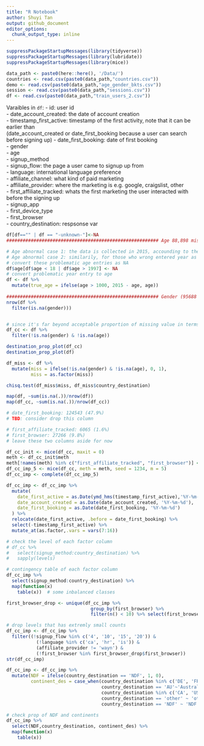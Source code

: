 ```yaml
---
title: "R Notebook"
author: Shuyi Tan
output: github_document
editor_options: 
  chunk_output_type: inline
---
```


```r
suppressPackageStartupMessages(library(tidyverse))
suppressPackageStartupMessages(library(lubridate))
suppressPackageStartupMessages(library(mice))
```

```r
data_path <- paste0(here::here(), '/Data/')
countries <- read.csv(paste0(data_path,"countries.csv"))
demo <- read.csv(paste0(data_path,"age_gender_bkts.csv"))   
session <- read.csv(paste0(data_path,"sessions.csv"))
df <- read.csv(paste0(data_path,"train_users_2.csv"))
```

Varaibles in `df`: 
- id: user id  
- date_account_created: the date of account creation  
- timestamp_first_active: timestamp of the first activity, note that it can be earlier than  
(date_account_created or date_first_booking because a user can search before signing up)
- date_first_booking: date of first booking  
- gender  
- age  
- signup_method  
- signup_flow: the page a user came to signup up from  
- language: international language preference  
- affiliate_channel: what kind of paid marketing  
- affiliate_provider: where the marketing is e.g. google, craigslist, other  
- first_affiliate_tracked: whats the first marketing the user interacted with before the signing up  
- signup_app  
- first_device_type  
- first_browser  
- country_destination: respsonse var  

```r
df[df=="" | df == "-unknown-"]<-NA
######################################################## Age 88,898 missing vale (41.6%)

# Age abnormal case 1: the data is collected in 2015, accounding to the Airbnb term of use, the minimum age required for account creation is 18, so I assume ages < 18 are faulty inputs
# Age abnormal case 2: similarily, for those who wrong entered year as age, if it's greater than 2015-18 = 1997, it;s faulty (750 rows)
# convert these problematic age entries as NA
df$age[df$age < 18 | df$age > 1997] <- NA
# convert problematic year entry to age
df <- df %>% 
  mutate(true_age = ifelse(age > 1000, 2015 - age, age))
  
######################################################## Gender (95688 missing value) - (44.8%)
nrow(df %>% 
  filter(is.na(gender))) 


# since it's far beyond acceptable proportion of missing value in terms of age and gender, I think a complete case analysis is perhaps more reasonable than imputed data analysis (will verify)
df_cc <- df %>% 
  filter(!is.na(gender) & !is.na(age))
```


```r
destination_prop_plot(df_cc)
destination_prop_plot(df)

df_miss <- df %>% 
  mutate(miss = ifelse(!is.na(gender) & !is.na(age), 0, 1),
         miss = as.factor(miss)) 

chisq.test(df_miss$miss, df_miss$country_destination)
```


```r
map(df, ~sum(is.na(.))/nrow(df))
map(df_cc, ~sum(is.na(.))/nrow(df_cc))

# date_first_booking: 124543 (47.9%) 
# TBD: consider drop this column 

# first_affiliate_tracked: 6065 (1.6%)
# first_browser: 27266 (9.8%)
# leave these two columns aside for now
```

```r
df_cc_init <- mice(df_cc, maxit = 0)
meth <- df_cc_init$meth
meth[!names(meth) %in% c("first_affiliate_tracked", "first_browser")] <- ""
df_cc_imp_5 <- mice(df_cc, meth = meth, seed = 1234, m = 5)
df_cc_imp <- complete(df_cc_imp_5)
```


```r
df_cc_imp <- df_cc_imp %>%
  mutate(
    date_first_active = as.Date(ymd_hms(timestamp_first_active),'%Y-%m-%d'),
    date_account_created = as.Date(date_account_created, '%Y-%m-%d'),
    date_first_booking = as.Date(date_first_booking, '%Y-%m-%d')
  ) %>% 
  relocate(date_first_active, .before = date_first_booking) %>%
  select(-timestamp_first_active) %>%
  mutate_at(as.factor,.vars = vars(7:16)) 
```

```r
# check the level of each factor column
# df_cc %>% 
#   select(signup_method:country_destination) %>%
#   sapply(levels)

# contingency table of each factor column
df_cc_imp %>%
  select(signup_method:country_destination) %>%
  map(function(x)
    table(x))  # some inbalanced classes

first_browser_drop <- unique(df_cc_imp %>%
                               group_by(first_browser) %>%
                               filter(n() < 10) %>% select(first_browser))

# drop levels that has extremly small counts 
df_cc_imp <- df_cc_imp %>%
  filter((!signup_flow %in% c('4', '10', '15', '20')) &
           (!language %in% c('ca', 'hr', 'is')) &
           (affiliate_provider != 'wayn') &
           (!first_browser %in% first_browser_drop$first_browser))
str(df_cc_imp)  
```


```r
df_cc_imp <- df_cc_imp %>% 
  mutate(NDF = ifelse(country_destination == 'NDF', 1, 0),
         continent_des = case_when(country_destination %in% c('DE', 'FR', 'GB', 'IT', 'NL', 'PT', 'ES')~'Europe',
                                   country_destination == 'AU'~'Australia',
                                   country_destination %in% c('CA', 'US')~'Americas',
                                   country_destination == 'other' ~ 'other',
                                   country_destination == 'NDF' ~ 'NDF'))

# check prop of NDF and continents                                   
df_cc_imp %>%
  select(NDF,country_destination, continent_des) %>%
  map(function(x)
    table(x))                                                                
```


















